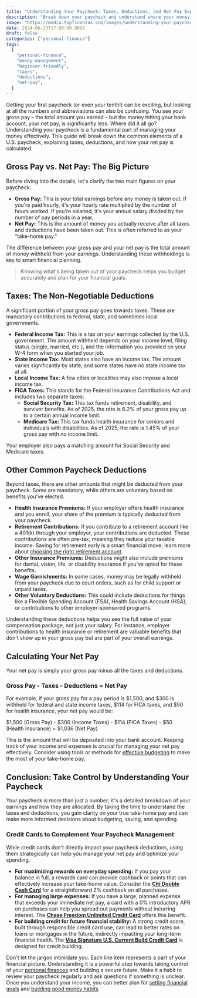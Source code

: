 ```yaml
---
title: "Understanding Your Paycheck: Taxes, Deductions, and Net Pay Explained"
description: "Break down your paycheck and understand where your money goes, from federal and state taxes to common deductions and your final net pay."
image: "https://media.topfinanzas.com/images/understanding-your-paycheck-taxes-deductions-and-net-pay-explained.webp"
date: 2024-06-23T17:00:00.000Z
draft: false
categories: ["personal-finance"]
tags:
  [
    "personal-finance",
    "money-management",
    "beginner-friendly",
    "taxes",
    "deductions",
    "net-pay",
  ]
---
```


Getting your first paycheck (or even your tenth!) can be exciting, but looking at all the numbers and abbreviations can also be confusing. You see your gross pay – the total amount you earned – but the money hitting your bank account, your net pay, is significantly less. Where did it all go? Understanding your paycheck is a fundamental part of managing your money effectively. This guide will break down the common elements of a U.S. paycheck, explaining taxes, deductions, and how your net pay is calculated.

## Gross Pay vs. Net Pay: The Big Picture

Before diving into the details, let's clarify the two main figures on your paycheck:

- **Gross Pay:** This is your total earnings before any money is taken out. If you're paid hourly, it's your hourly rate multiplied by the number of hours worked. If you're salaried, it's your annual salary divided by the number of pay periods in a year.
- **Net Pay:** This is the amount of money you actually receive after all taxes and deductions have been taken out. This is often referred to as your "take-home pay."

The difference between your gross pay and your net pay is the total amount of money withheld from your earnings. Understanding these withholdings is key to smart financial planning.

> Knowing what's being taken out of your paycheck helps you budget accurately and plan for your financial goals.

## Taxes: The Non-Negotiable Deductions

A significant portion of your gross pay goes towards taxes. These are mandatory contributions to federal, state, and sometimes local governments.

- **Federal Income Tax:** This is a tax on your earnings collected by the U.S. government. The amount withheld depends on your income level, filing status (single, married, etc.), and the information you provided on your W-4 form when you started your job.
- **State Income Tax:** Most states also have an income tax. The amount varies significantly by state, and some states have no state income tax at all.
- **Local Income Tax:** A few cities or localities may also impose a local income tax.
- **FICA Taxes:** This stands for the Federal Insurance Contributions Act and includes two separate taxes:
  - **Social Security Tax:** This tax funds retirement, disability, and survivor benefits. As of 2025, the rate is 6.2% of your gross pay up to a certain annual income limit.
  - **Medicare Tax:** This tax funds health insurance for seniors and individuals with disabilities. As of 2025, the rate is 1.45% of your gross pay with no income limit.

Your employer also pays a matching amount for Social Security and Medicare taxes.

## Other Common Paycheck Deductions

Beyond taxes, there are other amounts that might be deducted from your paycheck. Some are mandatory, while others are voluntary based on benefits you've elected.

- **Health Insurance Premiums:** If your employer offers health insurance and you enroll, your share of the premium is typically deducted from your paycheck.
- **Retirement Contributions:** If you contribute to a retirement account like a 401(k) through your employer, your contributions are deducted. These contributions are often pre-tax, meaning they reduce your taxable income. Saving for retirement early is a smart financial move; learn more about [choosing the right retirement account](/personal-finance/roth-ira-vs-traditional-ira-choosing-the-right-retirement-account-for-you).
- **Other Insurance Premiums:** Deductions might also include premiums for dental, vision, life, or disability insurance if you've opted for these benefits.
- **Wage Garnishments:** In some cases, money may be legally withheld from your paycheck due to court orders, such as for child support or unpaid taxes.
- **Other Voluntary Deductions:** This could include deductions for things like a Flexible Spending Account (FSA), Health Savings Account (HSA), or contributions to other employer-sponsored programs.

Understanding these deductions helps you see the full value of your compensation package, not just your salary. For instance, employer contributions to health insurance or retirement are valuable benefits that don't show up in your gross pay but are part of your overall earnings.

## Calculating Your Net Pay

Your net pay is simply your gross pay minus all the taxes and deductions.

### Gross Pay - Taxes - Deductions = Net Pay

For example, if your gross pay for a pay period is $1,500, and $300 is withheld for federal and state income taxes, $114 for FICA taxes, and $50 for health insurance, your net pay would be:

$1,500 (Gross Pay) - $300 (Income Taxes) - $114 (FICA Taxes) - $50 (Health Insurance) = $1,036 (Net Pay)

This is the amount that will be deposited into your bank account. Keeping track of your income and expenses is crucial for managing your net pay effectively. Consider using tools or methods for [effective budgeting](/personal-finance/budgeting-methods-compared-which-approach-fits-your-spending-style) to make the most of your take-home pay.

## Conclusion: Take Control by Understanding Your Paycheck

Your paycheck is more than just a number; it's a detailed breakdown of your earnings and how they are allocated. By taking the time to understand the taxes and deductions, you gain clarity on your true take-home pay and can make more informed decisions about budgeting, saving, and spending.

<AdZone id="us_budgetbeepro_4" />

### Credit Cards to Complement Your Paycheck Management

While credit cards don't directly impact your paycheck deductions, using them strategically can help you manage your net pay and optimize your spending.

- **For maximizing rewards on everyday spending:** If you pay your balance in full, a rewards card can provide cashback or points that can effectively increase your take-home value. Consider the [**Citi Double Cash Card**](/financial-solutions/citi-double-cash-credit-card-benefits) for a straightforward 2% cashback on all purchases.
- **For managing large expenses:** If you have a large, planned expense that exceeds your immediate net pay, a card with a 0% introductory APR on purchases can help you spread out payments without incurring interest. The [**Chase Freedom Unlimited Credit Card**](/financial-solutions/chase-freedom-unlimited-credit-card-benefits) offers this benefit.
- **For building credit for future financial stability:** A strong credit score, built through responsible credit card use, can lead to better rates on loans or mortgages in the future, indirectly impacting your long-term financial health. The [**Visa Signature U.S. Current Build Credit Card**](/financial-solutions/visa-signature-us-current-build-credit-card-benefits) is designed for credit building.

Don't let the jargon intimidate you. Each line item represents a part of your financial picture. Understanding it is a powerful step towards taking control of your [personal finances](/personal-finance/what-is-personal-finance-and-why-does-it-matter) and building a secure future. Make it a habit to review your paycheck regularly and ask questions if something is unclear. Once you understand your income, you can better plan for [setting financial goals](/personal-finance/setting-financial-goals-a-begins-guide-to-planning-your-future) and [building good money habits](/personal-finance/building-good-money-habits-consistency-is-key).
